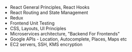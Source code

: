 - React General Principles, React Hooks
- React Routing and State Management
- Redux
- Frontend Unit Testing
- CSS, Layouts, UI Principles
- Microservices architecture, "Backend For Frontends"
- Google APIs - Location, Autocomplete, Places, Maps etc
- EC2 servers, SSH, KMS encryption